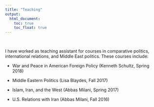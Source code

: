```yaml
---
title: "Teaching"
output:
  html_document:
    toc: true
    toc_float: true
---
```


<br>

I have worked as teaching assistant for courses in comparative politics, international relations, and Middle East politics. These courses include:

* War and Peace in American Foreign Policy (Kenneth Schultz, Spring 2018)

* Middle Eastern Politics (Lisa Blaydes, Fall 2017)

* Islam, Iran, and the West (Abbas Milani, Spring 2017)

* U.S. Relations with Iran (Abbas Milani, Fall 2016)



